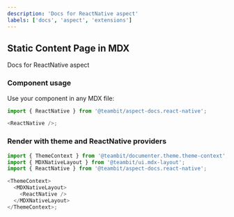 ```yaml
---
description: 'Docs for ReactNative aspect'
labels: ['docs', 'aspect', 'extensions']
---
```



## Static Content Page in MDX

Docs for ReactNative aspect

### Component usage

Use your component in any MDX file:

```js
import { ReactNative } from '@teambit/aspect-docs.react-native';

<ReactNative />;
```

### Render with theme and ReactNative providers

```js
import { ThemeContext } from '@teambit/documenter.theme.theme-context';
import { MDXNativeLayout } from '@teambit/ui.mdx-layout';
import { ReactNative } from '@teambit/aspect-docs.react-native';

<ThemeContext>
  <MDXNativeLayout>
    <ReactNative />
  </MDXNativeLayout>
</ThemeContext>;
```
